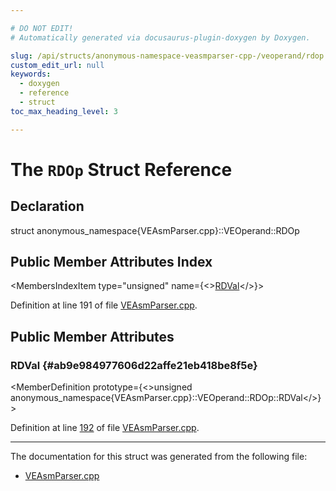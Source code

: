 ```yaml
---

# DO NOT EDIT!
# Automatically generated via docusaurus-plugin-doxygen by Doxygen.

slug: /api/structs/anonymous-namespace-veasmparser-cpp-/veoperand/rdop
custom_edit_url: null
keywords:
  - doxygen
  - reference
  - struct
toc_max_heading_level: 3

---
```





# The `RDOp` Struct Reference

<DoxygenPage pluginConfig={pluginConfig}>



## Declaration

<CodeBlock>struct anonymous_namespace{VEAsmParser.cpp}::VEOperand::RDOp</CodeBlock>

## Public Member Attributes Index

<MembersIndex>

<MembersIndexItem
  type="unsigned"
  name={<><a href="#ab9e984977606d22affe21eb418be8f5e">RDVal</a></>}>
</MembersIndexItem>

</MembersIndex>


Definition at line 191 of file <a href="/docs/api/files/lib/lib/target/lib/target/ve/lib/target/ve/asmparser/veasmparser-cpp">VEAsmParser.cpp</a>.

<SectionDefinition>

## Public Member Attributes

### RDVal {#ab9e984977606d22affe21eb418be8f5e}

<MemberDefinition
  prototype={<>unsigned anonymous&#95;namespace&#123;VEAsmParser.cpp&#125;::VEOperand::RDOp::RDVal</>}>

Definition at line <a href="/docs/api/files/lib/lib/target/lib/target/ve/lib/target/ve/asmparser/veasmparser-cpp/#l00192">192</a> of file <a href="/docs/api/files/lib/lib/target/lib/target/ve/lib/target/ve/asmparser/veasmparser-cpp">VEAsmParser.cpp</a>.
</MemberDefinition>

</SectionDefinition>

<hr/>

The documentation for this struct was generated from the following file:

<ul>
<li><a href="/docs/api/files/lib/lib/target/lib/target/ve/lib/target/ve/asmparser/veasmparser-cpp">VEAsmParser.cpp</a></li>
</ul>

</DoxygenPage>
